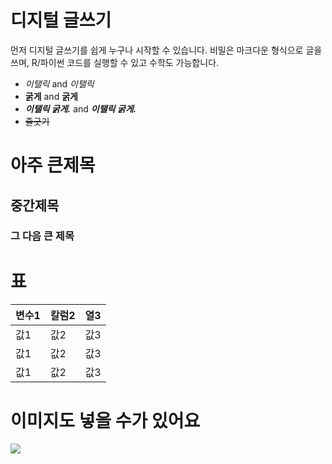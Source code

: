 
# 디지털 글쓰기

먼저 디지털 글쓰기를 쉽게 누구나 시작할 수 있습니다.
비밀은 마크다운 형식으로 글을 쓰며, R/파이썬 코드를 실행할 수 있고 수학도 가능합니다.

- *이탤릭* and _이탤릭_
- **굵게** and __굵게__
- ***이탤릭 굵게.*** and ___이탤릭 굵게.___
- ~~줄긋기~~

# 아주 큰제목

## 중간제목

### 그 다음 큰 제목


# 표

|변수1|칼럼2|열3|
|------|-----|---|
| 값1  | 값2 |값3|
| 값1  | 값2 |값3|
| 값1  | 값2 |값3|

# 이미지도 넣을 수가 있어요

![](dw_logo.png)



